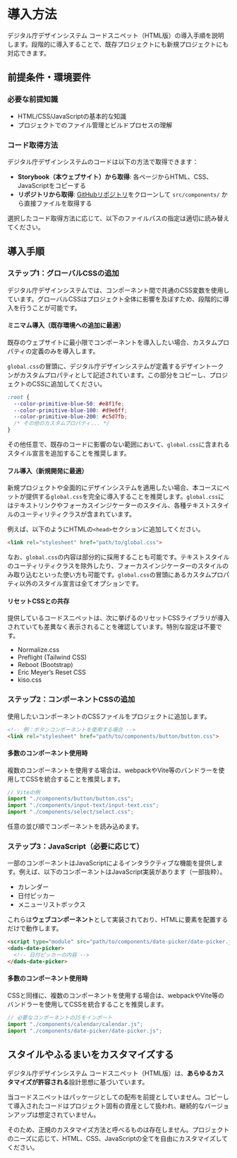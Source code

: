 
<Meta title="Documents/導入方法" />

<Unstyled>
<div className="prose">

# 導入方法

デジタル庁デザインシステム コードスニペット（HTML版）の導入手順を説明します。段階的に導入することで、既存プロジェクトにも新規プロジェクトにも対応できます。

## 前提条件・環境要件

### 必要な前提知識
- HTML/CSS/JavaScriptの基本的な知識
- プロジェクトでのファイル管理とビルドプロセスの理解

### コード取得方法
デジタル庁デザインシステムのコードは以下の方法で取得できます：

- **Storybook（本ウェブサイト）から取得**: 各ページからHTML、CSS、JavaScriptをコピーする
- **リポジトリから取得**: [GitHubリポジトリ](https://github.com/digital-go-jp/design-system-example-components-html)をクローンして `src/components/` から直接ファイルを取得する

選択したコード取得方法に応じて、以下のファイルパスの指定は適切に読み替えてください。

## 導入手順

### ステップ1：グローバルCSSの追加

デジタル庁デザインシステムでは、コンポーネント間で共通のCSS変数を使用しています。グローバルCSSはプロジェクト全体に影響を及ぼすため、段階的に導入を行うことが可能です。

#### ミニマム導入（既存環境への追加に最適）

既存のウェブサイトに最小限でコンポーネントを導入したい場合、カスタムプロパティの定義のみを導入します。

`global.css`の冒頭に、デジタル庁デザインシステムが定義するデザイントークンがカスタムプロパティとして記述されています。この部分をコピーし、プロジェクトのCSSに追加してください。

```css
:root {
  --color-primitive-blue-50: #e8f1fe;
  --color-primitive-blue-100: #d9e6ff;
  --color-primitive-blue-200: #c5d7fb;
  /* その他のカスタムプロパティ... */
}
```

その他任意で、既存のコードに影響のない範囲において、`global.css`に含まれるスタイル宣言を追加することを推奨します。

#### フル導入（新規開発に最適）

新規プロジェクトや全面的にデザインシステムを適用したい場合、本コースにペットが提供する`global.css`を完全に導入することを推奨します。`global.css`にはテキストリンクやフォーカスインジケーターのスタイル、各種テキストスタイルのユーティリティクラスが含まれています。

例えば、以下のようにHTMLの`<head>`セクションに追加してください。

```html
<link rel="stylesheet" href="path/to/global.css">
```

なお、`global.css`の内容は部分的に採用することも可能です。テキストスタイルのユーティリティクラスを除外したり、フォーカスインジケーターのスタイルのみ取り込むといった使い方も可能です。`global.css`の冒頭にあるカスタムプロパティ以外のスタイル宣言は全てオプションです。

#### リセットCSSとの共存

提供しているコードスニペットは、次に挙げるのリセットCSSライブラリが導入されていても差異なく表示されることを確認しています。特別な設定は不要です。

- Normalize.css
- Preflight (Tailwind CSS)
- Reboot (Bootstrap)
- Eric Meyer’s Reset CSS
- kiso.css

### ステップ2：コンポーネントCSSの追加

使用したいコンポーネントのCSSファイルをプロジェクトに追加します。

```html
<!-- 例：ボタンコンポーネントを使用する場合 -->
<link rel="stylesheet" href="path/to/components/button/button.css">
```

#### 多数のコンポーネント使用時

複数のコンポーネントを使用する場合は、webpackやVite等のバンドラーを使用してCSSを統合することを推奨します。

```javascript
// Viteの例
import "./components/button/button.css";
import "./components/input-text/input-text.css";
import "./components/select/select.css";
```

任意の並び順でコンポーネントを読み込めます。

### ステップ3：JavaScript（必要に応じて）

一部のコンポーネントはJavaScriptによるインタラクティブな機能を提供します。例えば、以下のコンポーネントはJavaScript実装があります（一部抜粋）。

- カレンダー
- 日付ピッカー
- メニューリストボックス

これらは**ウェブコンポーネント**として実装されており、HTMLに要素を配置するだけで動作します。

```html
<script type="module" src="path/to/components/date-picker/date-picker.js"></script>
<dads-date-picker>
  <!-- 日付ピッカーの内容 -->
</dads-date-picker>
```

#### 多数のコンポーネント使用時

CSSと同様に、複数のコンポーネントを使用する場合は、webpackやVite等のバンドラーを使用してCSSを統合することを推奨します。

```javascript
// 必要なコンポーネントのJSをインポート
import "./components/calendar/calendar.js";
import "./components/date-picker/date-picker.js";
```

## スタイルやふるまいをカスタマイズする

デジタル庁デザインシステム コードスニペット（HTML版）は、**あらゆるカスタマイズが許容される**設計思想に基づいています。

当コードスニペットはパッケージとしての配布を前提としていません。コピーして導入されたコードはプロジェクト固有の資産として扱われ、継続的なバージョンアップは想定されていません。

そのため、正規のカスタマイズ方法と呼べるものは存在しません。プロジェクトのニーズに応じて、HTML、CSS、JavaScriptの全てを自由にカスタマイズしてください。

</div>
</Unstyled>
